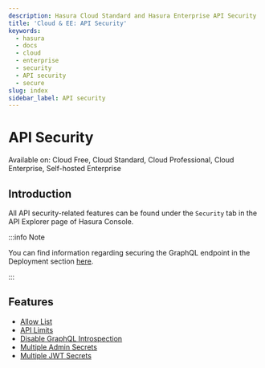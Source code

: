 ```yaml
---
description: Hasura Cloud Standard and Hasura Enterprise API Security
title: 'Cloud & EE: API Security'
keywords:
  - hasura
  - docs
  - cloud
  - enterprise
  - security
  - API security
  - secure
slug: index
sidebar_label: API security
---
```



# <Security /> API Security

<div className="badge badge--primary heading-badge">
  Available on: Cloud Free, Cloud Standard, Cloud Professional, Cloud Enterprise, Self-hosted Enterprise
</div>

## Introduction

All API security-related features can be found under the `Security` tab in the API Explorer page of Hasura Console.

:::info Note

You can find information regarding securing the GraphQL endpoint in the Deployment section
[here](/deployment/securing-graphql-endpoint.mdx).

:::

<Thumbnail src="/img/security/security.png" alt="Security" />

## Features

- [Allow List](/security/allow-list.mdx)
- [API Limits](/security/api-limits.mdx)
- [Disable GraphQL Introspection](/security/disable-graphql-introspection.mdx)
- [Multiple Admin Secrets](/security/multiple-admin-secrets.mdx)
- [Multiple JWT Secrets](/security/multiple-jwt-secrets.mdx)
